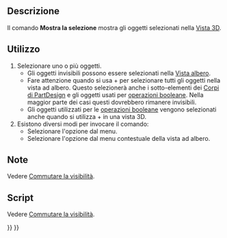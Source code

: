 <languages/>

{{Docnav/it
|[[Std_ToggleVisibility/it|Commutare la visibilità]]
|[[Std_HideSelection/it|Nascondi la selezione]]
|[[Std_View_Menu/it|Menu Visualizza]]
|IconL=Std_ToggleVisibility.svg
|IconR=Std_HideSelection.svg
|IconC=Freecad.svg
}}

{{GuiCommand/it
|Name=Std ShowSelection
|Name/it=Mostra la selezione
|MenuLocation=Visualizza → Visibilità → Mostra la selezione
|Workbenches=Tutti
|SeeAlso=[[Std_ToggleVisibility/it|Mostra/Nascondi]], [[Std_HideSelection/it|Nascondi la selezione]], [[Std_ToggleObjects/it|Commuta tutti gli oggetti]], [[Std_ShowObjects/it|Mostra tutti gli oggetti]], [[Std_HideObjects/it|Nascondi tutti gli oggetti]]
}}

<span id="Description"></span>
==Descrizione==

Il comando '''Mostra la selezione''' mostra gli oggetti selezionati nella [[3D_view/it|Vista 3D]].

<span id="Usage"></span>
==Utilizzo==

# Selezionare uno o più oggetti.
#* Gli oggetti invisibili possono essere selezionati nella [[Tree_view/it|Vista albero]].
#* Fare attenzione quando si usa {{KEY|Ctrl}}+{{KEY|A}} per selezionare tutti gli oggetti nella vista ad albero. Questo selezionerà anche i sotto-elementi dei [[PartDesign_Body/it|Corpi di PartDesign]] e gli oggetti usati per [[Part_Boolean/it|operazioni booleane]]. Nella maggior parte dei casi questi dovrebbero rimanere invisibili.
#* Gli oggetti utilizzati per le [[Part_Boolean/it|operazioni booleane]] vengono selezionati anche quando si utilizza {{KEY|Ctrl}}+{{KEY|A}} in una vista 3D.
# Esistono diversi modi per invocare il comando:
#* Selezionare l'opzione {{MenuCommand|Visualizza → Visibilità → [[Image:Std_ShowSelection.svg|16px]] Mostra selezione}} dal menu.
#* Selezionare l'opzione {{MenuCommand|[[Image:Std_ShowSelection.svg|16px]] Mostra selezione}} dal menu contestuale della vista ad albero.

<span id="Notes"></span>
==Note==

Vedere [[Std_ToggleVisibility/it#Note|Commutare la visibilità]].

<span id="Scripting"></span>
==Script==

Vedere [[Std_ToggleVisibility/it#Script|Commutare la visibilità]].


{{Docnav/it
|[[Std_ToggleVisibility/it|Commutare la visibilità]]
|[[Std_HideSelection/it|Nascondi la selezione]]
|[[Std_View_Menu/it|Menu Visualizza]]
|IconL=Std_ToggleVisibility.svg
|IconR=Std_HideSelection.svg
|IconC=Freecad.svg
}}

{{Std_Base_navi{{#translation:}}}}
{{Userdocnavi{{#translation:}}}}